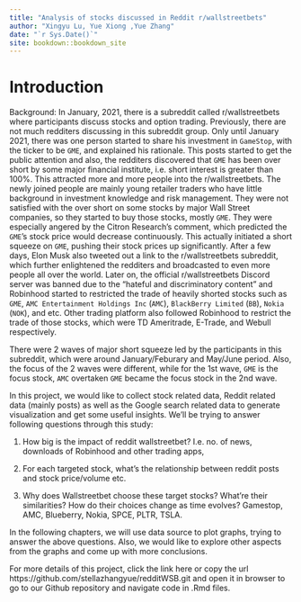 ```yaml
--- 
title: "Analysis of stocks discussed in Reddit r/wallstreetbets"
author: "Xingyu Lu, Yue Xiong ,Yue Zhang"
date: "`r Sys.Date()`"
site: bookdown::bookdown_site
---
```


# Introduction


Background:
In January, 2021, there is a subreddit called r/wallstreetbets where participants discuss stocks and option trading. Previously, there are not much redditers discussing in this subreddit group. Only until January 2021, there was one person started to share his investment in `GameStop`, with the ticker to be `GME`, and explained his rationale. This posts started to get the public attention and also, the redditers discovered that `GME` has been over short by some major financial institute, i.e. short interest is greater than 100%. This attracted more and more people into the r/wallstreetbets. The newly joined people are mainly young retailer traders who have little background in investment knowledge and risk management. They were not satisfied with the over short on some stocks by major Wall Street companies, so they started to buy those stocks, mostly `GME`. They were especially angered by the Citron Research's comment, which predicted the `GME`'s stock price would decrease continuously. This actually initiated a short squeeze on `GME`, pushing their stock prices up significantly. After a few days, Elon Musk also tweeted out a link to the r/wallstreetbets subreddit, which further enlightened the redditers and broadcasted to even more people all over the world. Later on, the official r/wallstreetbets Discord server was banned due to the "hateful and discriminatory content" and Robinhood started to restricted the trade of heavily shorted stocks such as `GME`, `AMC Entertainment Holdings Inc` (`AMC`), `BlackBerry Limited` (`BB`), `Nokia` (`NOK`), and etc. Other trading platform also followed Robinhood to restrict the trade of those stocks, which were TD Ameritrade, E-Trade, and Webull respectively. 

There were 2 waves of major short squeeze led by the participants in this subreddit, which were around January/Feburary and May/June period. Also, the focus of the 2 waves were different, while for the 1st wave, `GME` is the focus stock, `AMC` overtaken `GME` became the focus stock in the 2nd wave.

In this project, we would like to collect stock related data, Reddit related data (mainly posts) as well as the Google search related data to generate visualization and get some useful insights. We'll be trying to answer following questions through this study:

1. How big is the impact of reddit wallstreetbet? I.e. no. of news, downloads of Robinhood and other trading apps,

2. For each targeted stock, what’s the relationship between reddit posts and stock price/volume etc.

3. Why does Wallstreetbet choose these target stocks? What’re their similarities? How do their choices change as time evolves? Gamestop, AMC, Blueberry, Nokia, SPCE, PLTR, TSLA.

In the following chapters, we will use data source to plot graphs, trying to answer the above questions. Also, we would like to explore other aspects from the graphs and come up with more conclusions.

For more details of this project, click the link here or copy the url https://github.com/stellazhangyue/redditWSB.git and open it in browser to go to our Github repository and navigate code in .Rmd files.